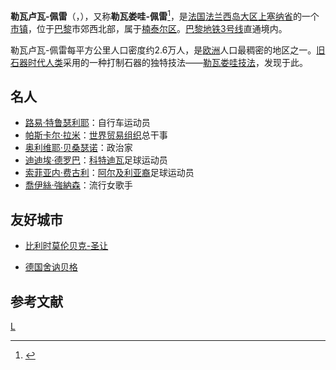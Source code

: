 {{noteTA
|G1=法国地名
|1=zh-cn:若纳唐; zh-tw:強納森;
}}
{{Infobox French commune
|arrondissement       = [[楠泰尔区|楠泰尔区]]
}}
'''勒瓦卢瓦-佩雷'''（{{lang-fr|Levallois-Perret}}，{{IPA-fr|ləvalwa pɛʁɛ|-|Fr-Paris--Levallois-Perret.ogg}}），又称'''勒瓦娄哇-佩雷'''<ref>{{Cite web|title=世界地名翻译大辞典|url=https://mall.cnki.net/reference/ref_search.aspx?bid=R200807101&inputText=Levallois-Perret|access-date=2021-05-28|work=mall.cnki.net}}</ref>，是[[法国|法国]][[法兰西岛大区|法兰西岛大区]][[上塞纳省|上塞纳省]]的一个[[市镇_(法国)|市镇]]，位于[[巴黎|巴黎]]市郊西北部，属于[[楠泰尔区|楠泰尔区]]。[[巴黎地铁3号线|巴黎地铁3号线]]直通境内。

勒瓦卢瓦-佩雷每平方公里人口密度约2.6万人，是[[欧洲|欧洲]]人口最稠密的地区之一。[[旧石器时代|旧石器时代]][[人类|人类]]采用的一种打制石器的独特技法——[[勒瓦娄哇技法|勒瓦娄哇技法]]，发现于此。

== 名人 ==
*[[路易·特鲁瑟利耶|路易·特鲁瑟利耶]]：自行车运动员
*[[帕斯卡尔·拉米|帕斯卡尔·拉米]]：[[世界贸易组织|世界贸易组织]]总干事
*[[奥利维耶·贝桑瑟诺|奥利维耶·贝桑瑟诺]]：政治家
*[[迪迪埃·德罗巴|迪迪埃·德罗巴]]：[[科特迪瓦|科特迪瓦]]足球运动员
*[[索菲亚内·费古利|索菲亚内·费古利]]：[[阿尔及利亚人|阿尔及利亚裔]]足球运动员
*[[喬伊絲·強納森|喬伊絲·強納森]]：流行女歌手

== 友好城市 ==
*{{Flagicon|Belgium}}[[比利时|比利时]][[莫伦贝克-圣让|莫伦贝克-圣让]]
*{{Flagicon|Germany}}[[德国|德国]][[舍讷贝格|舍讷贝格]]

== 参考文献 ==
{{Reflist}}

{{上塞納省市鎮}}

{{Authority control}}
[[Category:上塞纳省市镇|L]]
{{France-geo-stub}}